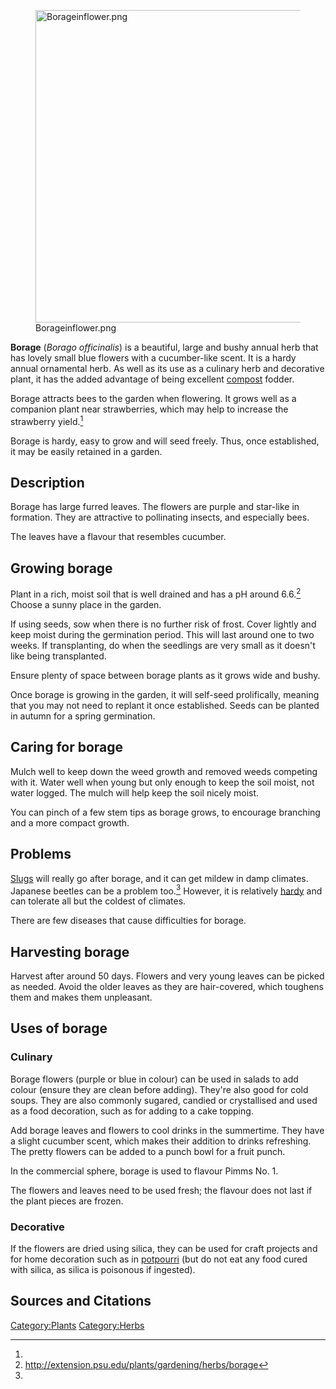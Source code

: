 [[File:Borageinflower.png|center|500px]]

'''Borage''' (''Borago officinalis'') is a beautiful, large and bushy annual herb that has lovely small blue flowers with a cucumber-like scent. It is a hardy annual ornamental herb. As well as its use as a culinary herb and decorative plant, it has the added advantage of being excellent [[compost]] fodder.

Borage attracts bees to the garden when flowering. It grows well as a companion plant near strawberries, which may help to increase the strawberry yield.<ref name="PSU" />

Borage is hardy, easy to grow and will seed freely. Thus, once established, it may be easily retained in a garden.

== Description ==
Borage has large furred leaves. The flowers are purple and star-like in formation. They are attractive to pollinating insects, and especially bees.

The leaves have a flavour that resembles cucumber.

== Growing borage ==
Plant in a rich, moist soil that is well drained and has a pH around 6.6.<ref name="PSU">http://extension.psu.edu/plants/gardening/herbs/borage</ref> Choose a sunny place in the garden.

If using seeds, sow when there is no further risk of frost. Cover lightly and keep moist during the germination period. This will last around one to two weeks. If transplanting, do when the seedlings are very small as it doesn't like being transplanted.

Ensure plenty of space between borage plants as it grows wide and bushy.

Once borage is growing in the garden, it will self-seed prolifically, meaning that you may not need to replant it once established. Seeds can be planted in autumn for a spring germination.

== Caring for borage ==
Mulch well to keep down the weed growth and removed weeds competing with it. Water well when young but only enough to keep the soil moist, not water logged. The mulch will help keep the soil nicely moist.

You can pinch of a few stem tips as borage grows, to encourage branching and a more compact growth.

== Problems ==
[[Slugs]] will really go after borage, and it can get mildew in damp climates. Japanese beetles can be a problem too.<ref name="PSU" /> However, it is relatively [[hardy]] and can tolerate all but the coldest of climates.

There are few diseases that cause difficulties for borage.

== Harvesting borage ==

Harvest after around 50 days. Flowers and very young leaves can be picked as needed. Avoid the older leaves as they are hair-covered, which toughens them and makes them unpleasant.

== Uses of borage ==
=== Culinary ===
Borage flowers (purple or blue in colour) can be used in salads to add colour (ensure they are clean before adding). They're also good for cold soups. They are also commonly sugared, candied or crystallised and used as a food decoration, such as for adding to a cake topping. 

Add borage leaves and flowers to cool drinks in the summertime. They have a slight cucumber scent, which makes their addition to drinks refreshing. The pretty flowers can be added to a punch bowl for a fruit punch.

In the commercial sphere, borage is used to flavour Pimms No. 1.

The flowers and leaves need to be used fresh; the flavour does not last if the plant pieces are frozen.

=== Decorative ===
If the flowers are dried using silica, they can be used for craft projects and for home decoration such as in [[potpourri]] (but do not eat any food cured with silica, as silica is poisonous if ingested).

== Sources and Citations ==
{{reflist}}


{{attrib permawiki|Borage}}

[[Category:Plants]]
[[Category:Herbs]]